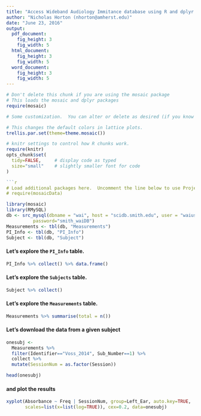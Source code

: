 ```yaml
---
title: "Access Wideband Audiology Immitance database using R and dplyr (Voss PI)"
author: "Nicholas Horton (nhorton@amherst.edu)"
date: "June 23, 2016"
output: 
  pdf_document:
    fig_height: 3
    fig_width: 5
  html_document:
    fig_height: 3
    fig_width: 5
  word_document:
    fig_height: 3
    fig_width: 5
---
```



```r
# Don't delete this chunk if you are using the mosaic package
# This loads the mosaic and dplyr packages
require(mosaic)
```

```r
# Some customization.  You can alter or delete as desired (if you know what you are doing).

# This changes the default colors in lattice plots.
trellis.par.set(theme=theme.mosaic())  

# knitr settings to control how R chunks work.
require(knitr)
opts_chunk$set(
  tidy=FALSE,     # display code as typed
  size="small"    # slightly smaller font for code
)

```r
# Load additional packages here.  Uncomment the line below to use Project MOSAIC data sets.
# require(mosaicData)   
```

```r
library(mosaic)      
library(RMySQL)
db <- src_mysql(dbname = "wai", host = "scidb.smith.edu", user = "waiuser", 
          password="smith_waiDB")
Measurements <- tbl(db, "Measurements")
PI_Info <- tbl(db, "PI_Info")
Subject <- tbl(db, "Subject")
```

#### Let's explore the `PI_Info` table.
```r
PI_Info %>% collect() %>% data.frame()
```

#### Let's explore the `Subjects` table.
```r
Subject %>% collect()
```

#### Let's explore the `Measurements` table.
```r
Measurements %>% summarise(total = n())
```

#### Let's download the data from a given subject
```r
onesubj <- 
  Measurements %>% 
  filter(Identifier=="Voss_2014", Sub_Number==1) %>%
  collect %>%
  mutate(SessionNum = as.factor(Session))

head(onesubj)
```

#### and plot the results
```r
xyplot(Absorbance ~ Freq | SessionNum, group=Left_Ear, auto.key=TRUE,
       scales=list(x=list(log=TRUE)), cex=0.2, data=onesubj)
```
